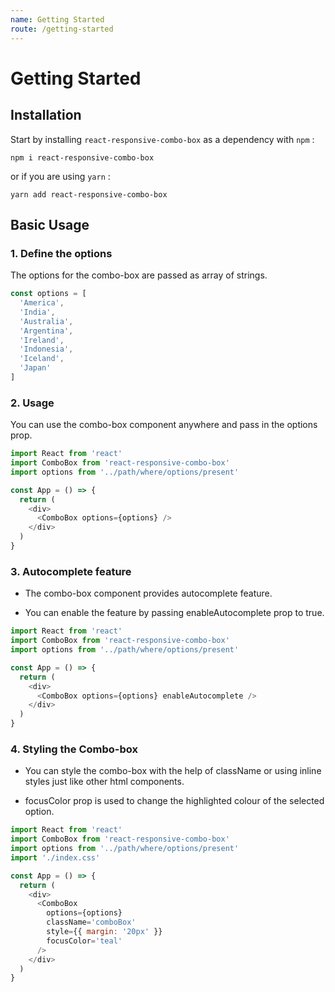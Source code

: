 ```yaml
---
name: Getting Started
route: /getting-started
---
```


# Getting Started

## Installation

Start by installing `react-responsive-combo-box` as a dependency with `npm` :

```
npm i react-responsive-combo-box
```

or if you are using `yarn` :

```
yarn add react-responsive-combo-box
```

## Basic Usage

### 1. Define the options

The options for the combo-box are passed as array of strings.

```js
const options = [
  'America',
  'India',
  'Australia',
  'Argentina',
  'Ireland',
  'Indonesia',
  'Iceland',
  'Japan'
]
```

### 2. Usage

You can use the combo-box component anywhere and pass in the options prop.

```js
import React from 'react'
import ComboBox from 'react-responsive-combo-box'
import options from '../path/where/options/present'

const App = () => {
  return (
    <div>
      <ComboBox options={options} />
    </div>
  )
}
```

### 3. Autocomplete feature

- The combo-box component provides autocomplete feature.

- You can enable the feature by passing enableAutocomplete prop to true.

```js
import React from 'react'
import ComboBox from 'react-responsive-combo-box'
import options from '../path/where/options/present'

const App = () => {
  return (
    <div>
      <ComboBox options={options} enableAutocomplete />
    </div>
  )
}
```

### 4. Styling the Combo-box

- You can style the combo-box with the help of className or using inline styles just like other html components.

- focusColor prop is used to change the highlighted colour of the selected option.

```js
import React from 'react'
import ComboBox from 'react-responsive-combo-box'
import options from '../path/where/options/present'
import './index.css'

const App = () => {
  return (
    <div>
      <ComboBox
        options={options}
        className='comboBox'
        style={{ margin: '20px' }}
        focusColor='teal'
      />
    </div>
  )
}
```
